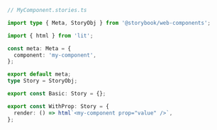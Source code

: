 ```ts
// MyComponent.stories.ts

import type { Meta, StoryObj } from '@storybook/web-components';

import { html } from 'lit';

const meta: Meta = {
  component: 'my-component',
};

export default meta;
type Story = StoryObj;

export const Basic: Story = {};

export const WithProp: Story = {
  render: () => html`<my-component prop="value" />`,
};
```
